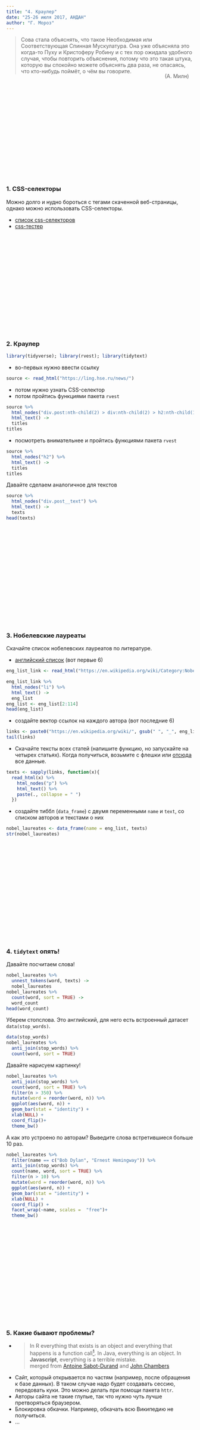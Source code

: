```yaml
---
title: "4. Краулер"
date: "25-26 июля 2017, АНДАН"
author: "Г. Мороз"
---
```

<style>
.parallax {
    /* The image used */
    background-image: url("4._crawler.png");

    /* Set a specific height */
    min-height: 260px; 

    /* Create the parallax scrolling effect */
    background-attachment: fixed;
    background-position: center;
    background-repeat: no-repeat;
    background-size: length;
}
</style>

> Сова стала объяснять, что такое Необходимая или Соответствующая Спинная Мускулатура. Она уже объясняла это когда-то Пуху и Кристоферу Робину и с тех пор ожидала удобного случая, чтобы повторить объяснения, потому что это такая штука, которую вы спокойно можете объяснять два раза, не опасаясь, что кто-нибудь поймёт, о чём вы говорите. <div style="float: right; clear: right; margin: 13px;">(А. Милн)</div>

<div class="parallax"></div>

### 1. CSS-селекторы
Можно долго и нудно бороться с тегами скаченной веб-страницы, однако можно использовать CSS-селекторы.

* [список css-селекторов](https://www.w3schools.com/cssref/css_selectors.asp)
* [сss-тестер](https://www.w3schools.com/cssref/trysel.asp)

<div class="parallax"></div>

### 2. Краулер

```r
library(tidyverse); library(rvest); library(tidytext)
```


* во-первых нужно ввести ссылку
```r
source <- read_html("https://ling.hse.ru/news/")
```

* потом нужно узнать CSS-селектор
* потом пройтись функциями пакета `rvest`
```r
source %>% 
  html_nodes("div.post:nth-child(2) > div:nth-child(2) > h2:nth-child(1)") %>%
  html_text() -> 
  titles
titles
```

* посмотреть внимательнее и пройтись функциями пакета `rvest`

```r
source %>% 
  html_nodes("h2") %>%
  html_text() -> 
  titles
titles
```

Давайте сделаем аналогичное для текстов
```r
source %>% 
  html_nodes("div.post__text") %>%
  html_text() ->
  texts
head(texts)
```

<div class="parallax"></div>

### 3. Нобелевские лауреаты
Скачайте список нобелевских лауреатов по литературе.

* [английский список](https://en.wikipedia.org/wiki/Category:Nobel_laureates_in_Literature) (вот первые 6)

```r
eng_list_link <- read_html("https://en.wikipedia.org/wiki/Category:Nobel_laureates_in_Literature")

eng_list_link %>% 
  html_nodes("li") %>%
  html_text() ->
  eng_list
eng_list <- eng_list[2:114]
head(eng_list)
```

* создайте вектор ссылок на каждого автора (вот последние 6)
```r
links <- paste0("https://en.wikipedia.org/wiki/", gsub(" ", "_", eng_list))
tail(links)
```

* Скачайте тексты всех статей (напишите функцию, но запускайте на четырех статьях). Когда получиться, возьмите с флешки или [отсюда](https://goo.gl/93kdsL) все данные.
```r
texts <- sapply(links, function(x){
  read_html(x) %>% 
    html_nodes("p") %>%
    html_text() %>% 
    paste(., collapse = " ")
  })
```

* создайте тиббл (`data_frame`) с двумя переменными `name` и `text`, со списком авторов и текстами о них
```r
nobel_laureates <- data_frame(name = eng_list, texts)
str(nobel_laureates)
```

<div class="parallax"></div>

### 4. `tidytext` опять!

Давайте посчитаем слова!
```r
nobel_laureates %>%
  unnest_tokens(word, texts) ->
  nobel_laureates
nobel_laureates %>%
  count(word, sort = TRUE) ->
  word_count
head(word_count)
```

Уберем стопслова. Это английский, для него есть встроенный датасет `data(stop_words)`.
```r
data(stop_words)
nobel_laureates %>%
  anti_join(stop_words) %>% 
  count(word, sort = TRUE)
```

Давайте нарисуем картинку!
```r
nobel_laureates %>%
  anti_join(stop_words) %>% 
  count(word, sort = TRUE) %>% 
  filter(n > 350) %>%
  mutate(word = reorder(word, n)) %>%
  ggplot(aes(word, n)) +
  geom_bar(stat = "identity") +
  xlab(NULL) +
  coord_flip()+
  theme_bw()
```

А как это устроено по авторам? Выведите слова встретившиеся больше 10 раз.

```r
nobel_laureates %>%
  filter(name == c("Bob Dylan", "Ernest Hemingway")) %>% 
  anti_join(stop_words) %>% 
  count(name, word, sort = TRUE) %>% 
  filter(n > 10) %>%
  mutate(word = reorder(word, n)) %>%
  ggplot(aes(word, n)) +
  geom_bar(stat = "identity") +
  xlab(NULL) +
  coord_flip() +
  facet_wrap(~name, scales =  "free")+
  theme_bw()
```

<div class="parallax"></div>

### 5. Какие бывают проблемы?

* > In R everything that exists is an object and everything that happens is a function call[^1]. In Java, everything is an object. In **Javascript**, everything is a terrible mistake. <br> merged from [Antoine Sabot-Durand](https://twitter.com/antoine_sd/status/664729010316931072) and [John Chambers](http://user2014.r-project.org/files/chambers.pdf)

[^1]: Вы наверняка знаете, про это `` `+`(2, 3)`` `` `[`(letters, 7)``

* Сайт, который открывается по частям (например, после обращения к базе данных). В таком случае надо будет создавать сессию, передовать куки. Это можно делать при помощи пакета `httr`.
* Авторы сайта не такие глупые, так что нужно чуть лучше претворяться браузером.
* Блокировка обкачки. Например, обкачать всю Википедию не получиться.
* ...

<div class="parallax"></div>
